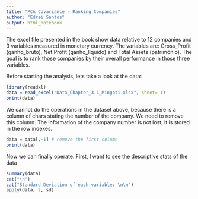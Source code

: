 ```yaml
---
title: "PCA Covariance - Ranking Companies"
author: "Edrei Santos"
output: html_notebook
---
```


  The excel file presented in the book show data relative to 12 companies and 3 variables measured in monetary currency. The variables are: Gross_Profit (ganho_bruto), Net Profit (ganho_líquido) and Total Assets (patrimônio). The goal is to rank those companies by their overall performance in those three variables.

  Before starting the analysis, lets take a look at the data:

```r
library(readxl)
data = read_excel("Data_Chapter_3.1_Mingoti.xlsx", sheet= 1)
print(data)
```
   We cannot do the operations in the dataset above, because there is a column of chars stating the number of the company. We need to remove this column. The information of the company number is not lost, it is stored in the row indexes.
   
```r
data = data[,-1] # remove the first column
print(data)
```
   Now we can finally operate. First, I want to see the descriptive stats of the data
   
```r
summary(data)
cat("\n")
cat("Standard Deviation of each variable: \n\n")
apply(data, 2, sd)
```
   
